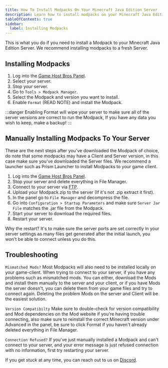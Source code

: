 ---
title: How To Install Modpacks On Your Minecraft Java Edition Server
description: Learn how to install modpacks on your Minecraft Java Edition Server
tableOfContents: true
sidebar:
  label: Installing Modpacks
---

This is what you do if you need to install a Modpack to your Minecraft Java Edition Server. We recommend installing modpacks to a fresh Server.

## Installing Modpacks

1. Log into the [Game Host Bros Panel](https://panel.gamehostbros.com/).
2. Select your server.
3. Stop your server.
4. Go to `Tools > Modpack Manager`.
5. Select the Modpack and version you want to install.
6. Enable `Format` (READ NOTE) and install the Modpack.

:::danger
Enabling Format will wipe your server to make sure all of the server versions are correct to run the Modpack, If you have any data you wish to keep, make a backup!
:::

## Manually Installing Modpacks To Your Server

These are the next steps after you've downloaded the Modpack of choice, do note that some modpacks may have a Client and Server version, in this case make sure you've downloaded the Server files. We recommend a launcher such as Prism Launcher to install Modpacks to your game client.

1. Log into the [Game Host Bros Panel](https://panel.gamehostbros.com/).
2. Stop your server and delete everything in File Manager.
3. Connect to your server via [FTP](https://guides.gamehostbros.com/getting-started/uploading-files/).
4. Upload your Modpack.zip to the server (If it's not .zip extract it first).
5. In the panel go to `File Manager` and decompress the file.
6. Go into `Configuration > Startup Parameters` and make sure `Server Jar File` matches the .jar file from the Modpack.
7. Start your server to download the required files.
8. Restart your server.

Why the restart? It's to make sure the server ports are set correctly in your server settings as many files get generated after the initial launch, you won't be able to connect unless you do this.

## Troubleshooting

`Mismatched Mods?` Most Modpacks will also need to be installed locally on your game-client. When trying to connect to your server, if you have any problems such as mismatched mods. You can either, download the Mods and install them manually to the server and your client, or if you have Mods the server doesn't, you can delete them from your game files and try to connect again. Deleting the problem Mods on the server and Client will be the easiest solution.

`Version Compatibilty` Make sure to double-check for version compatibility and Mod dependencies on the Mod website if you're having trouble connecting, also make sure to reinstall the correct Minecraft version under 
Advanced in the panel, be sure to click Format if you haven't already deleted everything in File Manager.

`Connection Refused?` If you've just manually installed a Modpack and can't connect to your server, and your error message is just refused connection with no information, first try restarting your server.

If you get stuck at any time, you can reach out to us on [Discord](https://discord.gg/FN4XgbAwzr).
